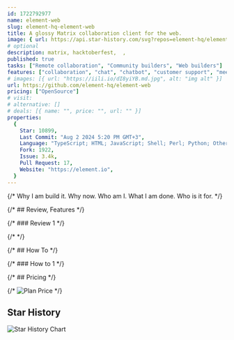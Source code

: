 ```yaml
---
id: 1722792977
name: element-web
slug: element-hq-element-web
title: A glossy Matrix collaboration client for the web.
image: { url: https://api.star-history.com/svg?repos=element-hq/element-web }
# optional
description: matrix, hacktoberfest,  ,
published: true
tasks: ["Remote collaboration", "Community builders", "Web builders"]
features: ["collaboration", "chat", "chatbot", "customer support", "meeting"]
# images: [{ url: "https://iili.io/dI8yiYB.md.jpg", alt: "img alt" }]
url: https://github.com/element-hq/element-web
pricing: ["OpenSource"]
# visit:
# alternative: []
# deals: [{ name: "", price: "", url: "" }]
properties:
  {
    Star: 10899,
    Last Commit: "Aug 2 2024 5:20 PM GMT+3",
    Language: "TypeScript; HTML; JavaScript; Shell; Perl; Python; Other",
    Fork: 1922,
    Issue: 3.4k,
    Pull Request: 17,
    Website: "https://element.io",
  }
---
```


{/* Why I am build it. Why now. Who am I. What I am done. Who is it for. */}

{/* ## Review, Features */}

{/* ### Review 1 */}

{/* <DetailYoutube videoId="" startTime={0} /> */}

{/* ## How To */}

{/* ### How to 1 */}

{/* ## Pricing */}

{/* <Img src="" alt="Plan Price" /> */}

## Star History

![Star History Chart](https://api.star-history.com/svg?repos=element-hq/element-web)
